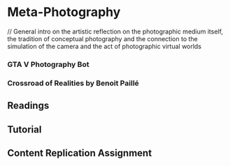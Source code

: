 # Meta-Photography {-}

// General intro on the artistic reflection on the photographic medium itself, the tradition of conceptual photography and the connection to the simulation of the camera and the act of photographic virtual worlds

### GTA V Photography Bot {-}

### Crossroad of Realities by Benoit Paillé {-}


## Readings {-}

## Tutorial {-}

## Content Replication Assignment {-}
